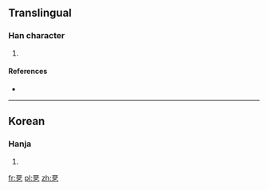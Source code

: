 ==Translingual==

===Han character===
{{Han char|rn=5|rad=乙|as=07|sn=8|four=10717|canj=MRTN|ids=⿱豆乙}}

# {{defn|Han|sort=乙07}}

====References====
* {{Han ref|kx=0084.201|dkj=|dj=|hdz=|uh=3419|ud=13337|bh=|bd=}}

----

==Korean==

===Hanja===
{{ko-hanja|hangeul=둘|rv=dul|mr=tul|y=twul}}

# {{defn|lang=ko|sort=乙07}}

[[fr:㐙]]
[[pl:㐙]]
[[zh:㐙]]